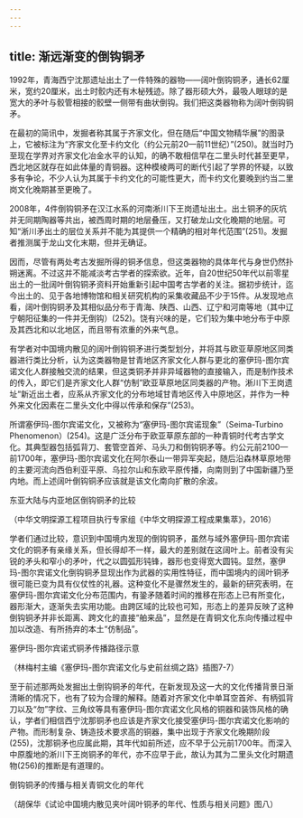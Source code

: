 ```yaml
---
---
---
```

title: 渐远渐变的倒钩铜矛
---




1992年，青海西宁沈那遗址出土了一件特殊的器物——阔叶倒钩铜矛，通长62厘米，宽约20厘米，出土时骹内还有木柲残迹。除了器形硕大外，最吸人眼球的是宽大的矛叶与骹管相接的骹壁一侧带有曲状倒钩。我们把这类器物称为阔叶倒钩铜矛。

在最初的简讯中，发掘者称其属于齐家文化，但在随后“中国文物精华展”的图录上，它被标注为“齐家文化至卡约文化（约公元前20—前11世纪）”(250)。就当时乃至现在学界对齐家文化冶金水平的认知，的确不敢相信早在二里头时代甚至更早，西北地区就存在如此体量的青铜器。这种模棱两可的断代引起了学界的怀疑，以致多有争论，不少人认为其属于卡约文化的可能性更大，而卡约文化要晚到约当二里岗文化晚期甚至更晚了。

2008年，4件倒钩铜矛在汉江水系的河南淅川下王岗遗址出土。出土铜矛的灰坑并无同期陶器等共出，被西周时期的地层叠压，又打破龙山文化晚期的地层。可知“淅川矛出土的层位关系并不能为其提供一个精确的相对年代范围”(251)。发掘者推测属于龙山文化末期，但并无确证。

因而，尽管有两处考古发掘所得的铜矛信息，但这类器物的具体年代与身世仍然扑朔迷离。不过这并不能减淡考古学者的探索欲。近年，自20世纪50年代以前零星出土的一批阔叶倒钩铜矛资料开始重新引起中国考古学者的关注。据初步统计，迄今出土的、见于各地博物馆和相关研究机构的采集收藏品不少于15件。从发现地点看，阔叶倒钩铜矛及其相似品分布于青海、陕西、山西、辽宁和河南等地（其中辽宁朝阳征集的一件并无倒钩）(252)。饶有兴味的是，它们较为集中地分布于中原及其西北和以北地区，而且带有浓重的外来气息。

有学者对中国境内散见的阔叶倒钩铜矛进行类型划分，并将其与欧亚草原地区同类器进行类比分析，认为这类器物是甘青地区齐家文化人群与更北的塞伊玛-图尔宾诺文化人群接触交流的结果，但这类铜矛并非异域器物的直接输入，而是制作技术的传入，即它们是齐家文化人群“仿制”欧亚草原地区同类器的产物。淅川下王岗遗址“新近出土者，应系从齐家文化的分布地域甘青地区传入中原地区，并作为一种外来文化因素在二里头文化中得以传承和保存”(253)。

所谓塞伊玛-图尔宾诺文化，又被称为“塞伊玛-图尔宾诺现象”（Seima-Turbino Phenomenon）(254)。这是广泛分布于欧亚草原东部的一种青铜时代考古学文化。其典型器包括弧背刀、套管空首斧、马头刀和倒钩铜矛等。约公元前2100—前1700年，塞伊玛-图尔宾诺文化在阿尔泰山一带异军突起，随后沿森林草原地带的主要河流向西伯利亚平原、乌拉尔山和东欧平原传播，向南则到了中国新疆乃至内地。而上述阔叶倒钩铜矛应该就是该文化南向扩散的余波。

东亚大陆与内亚地区倒钩铜矛的比较

（中华文明探源工程项目执行专家组《中华文明探源工程成果集萃》，2016）



学者们通过比较，意识到中国境内发现的倒钩铜矛，虽然与域外塞伊玛-图尔宾诺文化的铜矛有亲缘关系，但长得却不一样，最大的差别就在这阔叶上。前者没有尖锐的矛头和窄小的矛叶，代之以圆弧形钝锋，器形也变得宽大圆钝。显然，塞伊玛-图尔宾诺文化倒钩铜矛显现出作为武器的实用性特征，而中国境内的阔叶铜矛很可能已变为具有仪仗性的礼器。这种变化不是骤然发生的，最新的研究表明，在塞伊玛-图尔宾诺文化分布范围内，有銎矛随着时间的推移在形态上已有所变化，器形渐大，逐渐失去实用功能。由跨区域的比较也可知，形态上的差异反映了这种倒钩铜矛并非长距离、跨文化的直接“舶来品”，显然是在青铜文化东向传播过程中加以改造、有所扬弃的本土“仿制品”。

塞伊玛-图尔宾诺式铜矛传播路径示意

（林梅村主编《塞伊玛-图尔宾诺文化与史前丝绸之路》插图7-7）



至于前述那两处发掘出土倒钩铜矛的年代，在新发现及这一大的文化传播背景日渐清晰的情况下，也有了较为合理的解释。随着对齐家文化中单耳空首斧、有柄弧背刀以及“勿”字纹、三角纹等具有塞伊玛-图尔宾诺文化风格的铜器和装饰风格的确认，学者们相信西宁沈那铜矛也应该是齐家文化接受塞伊玛-图尔宾诺文化影响的产物。而形制复杂、铸造技术要求高的铜器，集中出现于齐家文化晚期阶段(255)，沈那铜矛也应属此期，其年代如前所述，应不早于公元前1700年。而深入中原腹地的淅川下王岗铜矛的年代，亦不应早于此，故认为其为二里头文化时期遗物(256)的推断是有道理的。

倒钩铜矛的传播与相关青铜文化的年代

（胡保华《试论中国境内散见夹叶阔叶铜矛的年代、性质与相关问题》图八）
